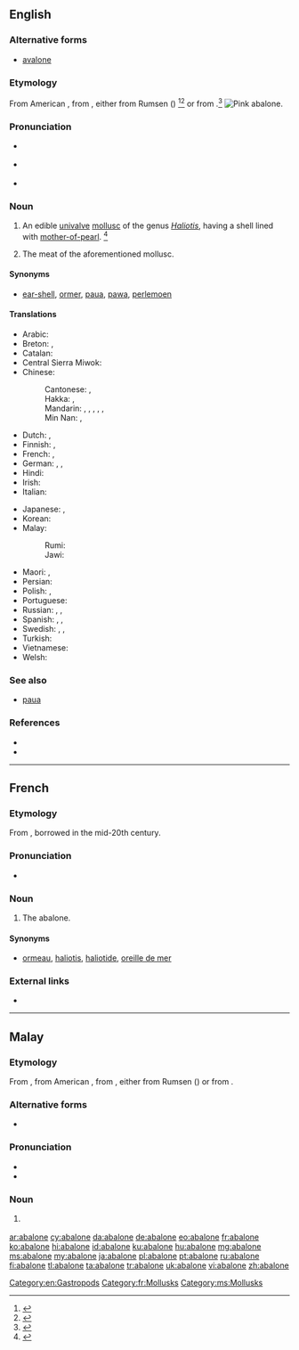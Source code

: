 {{also|Abalone}}
==English==
{{was wotd|2006|December|30}}

===Alternative forms===
* [[avalone]] {{qualifier|obsolete}}

===Etymology===
From American {{etyl|es|en}} {{term|abulón|lang=es}}, from {{etyl|es|en}} {{term|aulone|lang=es}}, either from Rumsen ({{etyl|css|en}}) {{term|aulun|aūlun|red abalone|lang=css}}<ref>{{R:Dictionary.com}}</ref><ref>{{R:Merriam Webster Online}}</ref> or from {{etyl|shh|en}} {{term|aulun|aūlun|red abalone|lang=shh}}.<ref>{{R:SOED5|page=2}}</ref>
[[Image:Pinkabalone_300.jpg|thumb|right|Pink abalone.]]

===Pronunciation===
* {{a|RP}} {{IPA|/æb.əˈləʊ.ni/|lang=en}}
* {{a|GenAm}} {{IPA|/æb.əˈloʊ.ni/|lang=en}}
* {{audio|en-us-abalone.ogg|Audio (US)|lang=en}}

===Noun===
{{en-noun|-|s}}

# {{context|US|Australia|lang=en}} An edible [[univalve]] [[mollusc]] of the genus ''[[Haliotis]]'', having a shell lined with [[mother-of-pearl]]. {{defdate|Mid 19<sup>th</sup> century.}}<ref>{{R:SOED5|page=1}}</ref>
# {{context|US|Australia|lang=en}} The meat of the aforementioned mollusc. {{defdate|Mid 19<sup>th</sup> century.}}

====Synonyms====
* {{qualifier|UK}} [[ear-shell]], {{qualifier|Guernsey}} [[ormer]], {{qualifier|New Zealand}} [[paua]], [[pawa]], {{qualifier|South Africa}} [[perlemoen]]

====Translations====
{{trans-top|edible univalve mollusc}}
* Arabic: {{t|ar|أُذُن اَلْبَحْر|f}}
* Breton: {{t-check|br|ourmel}}, {{qualifier|collective noun}} {{t+check|br|ourmelenn|f}}
* Catalan: {{t|ca|orella de mar|f}}
* Central Sierra Miwok: {{t|csm|hásˑyny-}}
* Chinese:
*: Cantonese: {{t|yue|鮑魚|sc=Hani}}, {{t|yue|鲍鱼|tr=baau1 jyu4-2|sc=Hani}}
*: Hakka: {{t|hak|鮑魚|sc=Hani}}, {{t|hak|鲍鱼|tr=pâu-ǹg|sc=Hani}}
*: Mandarin: {{t|cmn|鮑魚|sc=Hani}}, {{t+|cmn|鲍鱼|tr=bàoyú|sc=Hani}}, {{t+|cmn|石決明|sc=Hani}}, {{t+|cmn|石决明|tr=shíjuémíng|sc=Hani}}, {{t+|cmn|鰒魚|sc=Hani}}, {{t+|cmn|鳆鱼|tr=fùyú|sc=Hani}} {{qualifier|archaic}}
*: Min Nan: {{t|nan|鮑魚|sc=Hani}}, {{t|nan|鲍鱼|tr=pau-hî, pau-hû|sc=Hani}}
* Dutch: {{t|nl|zeeoor}}, {{t|nl|abalone|m}}
* Finnish: {{t+|fi|merikorva}}, {{t+|fi|abaloni}}
* French: {{t+|fr|ormeau|m}}, {{t+|fr|haliotide|f}}
* German: {{t+|de|Abalone|f}}, {{t|de|Meerohr|n}}, {{t+|de|Seeohr|n}}
* Hindi: {{t|hi|कर्णशुक्ति|f|tr=karṇaśukti|sc=Deva}}
* Irish: {{t|ga|cluas mhara|f}}
* Italian: {{t|it|abalone}}
{{trans-mid}}
* Japanese: {{t+|ja|鮑|tr=[[あわび]], awabi|sc=Jpan}}, {{t|ja|アワビ|tr=awabi|sc=Jpan}}
* Korean: {{t+|ko|전복|sc=Kore}}
* Malay:
*: Rumi: {{t+|ms|abalone}}
*: Jawi: {{t|ms|ابالوني|sc=Arab}}
* Maori: {{t|mi|pāua}}, {{t|mi|marapeka}}
* Persian: {{t|fa|گوش دریا|tr=guš daryā|sc=fa-Arab}}
* Polish: {{t|pl|słuchotka|f}}, {{t|pl|ucho morskie|n}}
* Portuguese: {{t+|pt|haliote|m}}
* Russian: {{t|ru|абало́н|m}}, {{t|ru|галио́тис|m}}, {{t|ru|морско́е у́шко|n}}
* Spanish: {{t|es|oreja de mar|f}}, {{t+|es|abulón|m}}, {{t+|es|loco|m}}
* Swedish: {{t+|sv|havsöra}}, {{t|sv|abalone}}, {{t+|sv|öronsnäcka|c}}
* Turkish: {{t+|tr|denizkulağı}}
* Vietnamese: {{t|vi|bào ngư}}
* Welsh: {{t|cy|clust fôr|f}}
{{trans-bottom}}

===See also===
* [[paua]] {{pos_n}}

===References===
<references/>
{{wikisource1911Enc|Abalone}}
* {{pedialite|Abalone}}
* {{R:OneLook}}

[[Category:en:Gastropods]]

----

==French==

===Etymology===
From {{etyl|en|fr}}, borrowed in the mid-20th century.

===Pronunciation===
* {{IPA|/abalɔn/|lang=fr}}

===Noun===
{{fr-noun|m}}

# {{context|gastronomy|uncommon|lang=fr}} The abalone.

====Synonyms====
* {{sense|more usual terms for "abalone"}} [[ormeau]], [[haliotis]], [[haliotide]], [[oreille de mer]]

===External links===
* {{R:TLFi}}

[[Category:fr:Mollusks]]

----

==Malay==

===Etymology===
From {{etyl|en|ms}} {{term|abalone|lang=en}}, from American {{etyl|es|ms}} {{term|abulón|lang=es}}, from {{etyl|es|ms}} {{term|aulone|lang=es}}, either from Rumsen ({{etyl|css|ms}}) {{term|aulun|aūlun|red abalone|lang=css}} or from {{etyl|shh|ms}} {{term|aulun|aūlun|red abalone|lang=shh}}.

===Alternative forms===
* {{l|ms|ابالوني|sc=Arab}}

===Pronunciation===
* {{IPA|[abalone]|lang=ms}}
* {{rhymes|ne|e|lang=ms}}

===Noun===
{{head|ms|noun|Jawi spelling|ابالوني|plural|abalone-abalone}}

# {{l|en|abalone}} {{gloss|edible univalve mollusc}}

[[Category:ms:Mollusks]]

[[ar:abalone]]
[[cy:abalone]]
[[da:abalone]]
[[de:abalone]]
[[eo:abalone]]
[[fr:abalone]]
[[ko:abalone]]
[[hi:abalone]]
[[id:abalone]]
[[ku:abalone]]
[[hu:abalone]]
[[mg:abalone]]
[[ms:abalone]]
[[my:abalone]]
[[ja:abalone]]
[[pl:abalone]]
[[pt:abalone]]
[[ru:abalone]]
[[fi:abalone]]
[[tl:abalone]]
[[ta:abalone]]
[[tr:abalone]]
[[uk:abalone]]
[[vi:abalone]]
[[zh:abalone]]